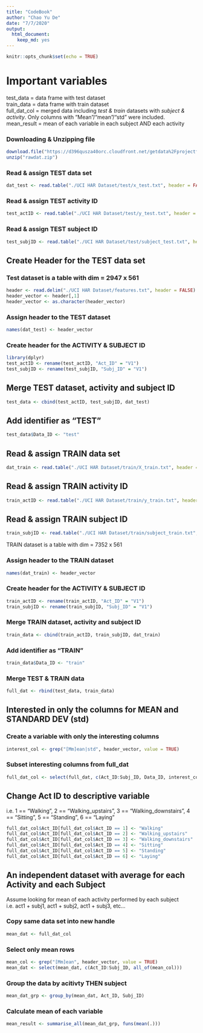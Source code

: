 ```yaml
---
title: "CodeBook"
author: "Chao Yu De"
date: "7/7/2020"
output: 
  html_document: 
    keep_md: yes
---
```


```r
knitr::opts_chunk$set(echo = TRUE)
```
# Important variables  
test_data = data frame with test dataset  
train_data = data frame with train dataset  
full_dat_col = merged data including *test & train* datasets with *subject & activity*. Only columns with "Mean"/"mean"/"std" were included.  
mean_result = mean of each variable in each subject AND each activity  

### Downloading & Unzipping file  
```r
download.file("https://d396qusza40orc.cloudfront.net/getdata%2Fprojectfiles%2FUCI%20HAR%20Dataset.zip", destfile = "rawdat.zip")
unzip("rawdat.zip")
```
### Read & assign TEST data set    
```r
dat_test <- read.table("./UCI HAR Dataset/test/x_test.txt", header = FALSE)
```
### Read & assign TEST activity ID  
```r
test_actID <- read.table("./UCI HAR Dataset/test/y_test.txt", header = FALSE)
```
### Read & assign TEST subject ID  
```r
test_subjID <- read.table("./UCI HAR Dataset/test/subject_test.txt", header = FALSE)
```
## Create Header for the TEST data set  
### Test dataset is a table with dim = 2947 x 561  
```r
header <- read.delim("./UCI HAR Dataset/features.txt", header = FALSE)
header_vector <- header[,1]
header_vector <- as.character(header_vector)
```
### Assign header to the TEST dataset  
```r
names(dat_test) <- header_vector
```
### Create header for the ACTIVITY & SUBJECT ID  
```r
library(dplyr)
test_actID <- rename(test_actID, "Act_ID" = "V1")
test_subjID <- rename(test_subjID, "Subj_ID" = "V1")
```
## Merge TEST dataset, activity and subject ID  
```r
test_data <- cbind(test_actID, test_subjID, dat_test)
```
## Add identifier as "TEST"  
```r
test_data$Data_ID <- "test"
```

## Read & assign TRAIN data set  
```r
dat_train <- read.table("./UCI HAR Dataset/train/X_train.txt", header = FALSE)
```
## Read & assign TRAIN activity ID  
```r
train_actID <- read.table("./UCI HAR Dataset/train/y_train.txt", header = FALSE)
```
## Read & assign TRAIN subject ID  
```r
train_subjID <- read.table("./UCI HAR Dataset/train/subject_train.txt", header = FALSE)
```
TRAIN dataset is a table with dim = 7352 x 561  

### Assign header to the TRAIN dataset  
```r
names(dat_train) <- header_vector
```
### Create header for the ACTIVITY & SUBJECT ID  
```r
train_actID <- rename(train_actID, "Act_ID" = "V1")
train_subjID <- rename(train_subjID, "Subj_ID" = "V1")
```
### Merge TRAIN dataset, activity and subject ID  
```r
train_data <- cbind(train_actID, train_subjID, dat_train)
```
### Add identifier as "TRAIN"  
```r
train_data$Data_ID <- "train"
```
### Merge TEST & TRAIN data  
```r
full_dat <- rbind(test_data, train_data)
```
## Interested in only the columns for MEAN and STANDARD DEV (std)  
### Create a variable with only the interesting columns  
```r
interest_col <- grep("[Mm]ean|std", header_vector, value = TRUE)
```
### Subset interesting columns from full_dat  
```r
full_dat_col <- select(full_dat, c(Act_ID:Subj_ID, Data_ID, interest_col))
```
## Change Act ID to descriptive variable  
i.e. 1 == "Walking", 2 == "Walking_upstairs", 3 == "Walking_downstairs", 4 == "Sitting",
     5 == "Standing", 6 == "Laying"  
```r
full_dat_col$Act_ID[full_dat_col$Act_ID == 1] <- "Walking"
full_dat_col$Act_ID[full_dat_col$Act_ID == 2] <- "Walking_upstairs"
full_dat_col$Act_ID[full_dat_col$Act_ID == 3] <- "Walking_downstairs"
full_dat_col$Act_ID[full_dat_col$Act_ID == 4] <- "Sitting"
full_dat_col$Act_ID[full_dat_col$Act_ID == 5] <- "Standing"
full_dat_col$Act_ID[full_dat_col$Act_ID == 6] <- "Laying"
```

## An independent dataset with average for each Activity and each Subject  
Assume looking for mean of each activity performed by each subject   
i.e. act1 + subj1, act1 + subj2, act1 + subj3, etc...  

### Copy same data set into new handle  
```r
mean_dat <- full_dat_col
```
### Select only mean rows  
```r
mean_col <- grep("[Mm]ean", header_vector, value = TRUE)
mean_dat <- select(mean_dat, c(Act_ID:Subj_ID, all_of(mean_col)))
```
### Group the data by acitivty THEN subject  
```r
mean_dat_grp <- group_by(mean_dat, Act_ID, Subj_ID)
```
### Calculate mean of each variable  
```r
mean_result <- summarise_all(mean_dat_grp, funs(mean(.)))
```